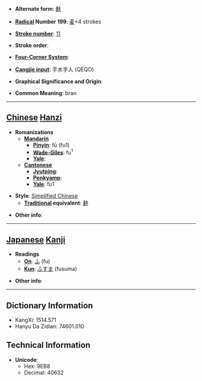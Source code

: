 * '''Alternate form''': [[麩]]

* '''[[Wiktionary:Chinese radical index| Radical]] Number 199''': [[Wiktionary:Chinese radical index 麦|麦]]+4 strokes

* '''[[Wiktionary:Chinese total strokes index|Stroke number]]''': [[Wiktionary:Chinese total strokes index 11|11]]

* '''Stroke order''': 

* '''[[Wiktionary:Chinese four corner index|Four-Corner System]]''': 

* '''[[Wiktionary:Chinese Cangjie index|Cangjie input]]''': 手水手人 (QEQO)

* '''Graphical Significance and Origin''': 

* '''Common Meaning''': bran

----

== [[Chinese]] [[Hanzi]] ==

* '''Romanizations'''
** '''[[Mandarin]]'''
*** '''[[Pinyin]]''': fū (fu1)
*** '''[[Wade-Giles]]''': fu<sup>1</sup>
*** '''[[Yale]]''': 
** '''[[Cantonese]]'''
*** '''[[Jyutping]]''':
*** '''[[Penkyamp]]''': 
*** '''[[Yale]]''': fu1

* '''Style''': [[Simplified Chinese]] 
** '''[[Traditional Chinese|Traditional]] equivalent''': [[麩]]

* '''Other info''': 

----

== [[Japanese]] [[Kanji]] ==

* '''Readings'''
** '''[[On]]''': [[ふ]] (fu)
** '''[[Kun]]''': [[ふすま]] (fusuma)

* '''Other info''':  

----

== Dictionary Information ==

* KangXi: 1514.571
* Hanyu Da Zidian: 74601.010

== Technical Information ==

* '''Unicode''':
** Hex: 9EB8
** Decimal: 40632
